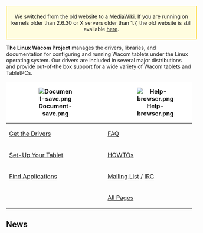 <div style="padding:5px; border:1px solid #ffcc00; text-align:center; background:#FFFDDF; width:100%; margin-bottom:.2em;">
We switched from the old website to a [http://www.mediawiki.org MediaWiki].
If you are running on kernels older than 2.6.30 or X servers older than 1.7, the old website is still available
[http://linuxwacom.sourceforge.net/index_old.php here].
</div>

'''The Linux Wacom Project''' manages the drivers, libraries, and documentation for configuring and running Wacom tablets under the Linux operating system. Our drivers are included in several major distributions and provide out-of-the box support for a wide variety of Wacom tablets and TabletPCs.

{| class="wikitable" align="center" style="text-align:center;vertical-align:top;margin:0 auto;border:none"
|-
! style="padding: 0 3em; border-width: 0; background-color: white" | [[File:Document-save.png|link=Downloads]]
! style="padding: 0 3em; border-width: 0; background-color: white" | [[File:Help-browser.png|link=:Category:HOWTO]]
! style="padding: 0 3em; border-width: 0; background-color: white" | [[File:Applications-development.png|link=:Category:DeveloperPages]]
|-
| [[Downloads|Get the Drivers]]
| [[FAQ]]
| [https://sourceforge.net/tracker/?atid=525124&group_id=69596 Submit A Bug Report]
|-
| [[Wacom Tablet Set Up|Set-Up Your Tablet]]
| [[:Category:HOWTO|HOWTOs]]
| [[:Category:DeveloperPages|Get Involved]]
|-
| [[external applications|Find Applications]]
| [[:Mailing lists|Mailing List]] / [[IRC]]
| [[Submitting Patches]]
|-
| 
| [[:Special:AllPages|All Pages]]
| 
|}

== News ==
{{:News}}